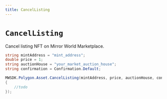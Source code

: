 ```yaml
---
title: CancelListing
---
```


# `CancelListing`

Cancel listing NFT on Mirror World Marketplace.

```csharp
string mintAddress = "mint_address";
double price = 1;
string auctionHouse = "your_market_auction_house";
string confirmation = Confirmation.Default;

MWSDK.Polygon.Asset.CancelListing(mintAddress, price, auctionHouse, confirmation, null, (res) =>
{
    //todo
});
```